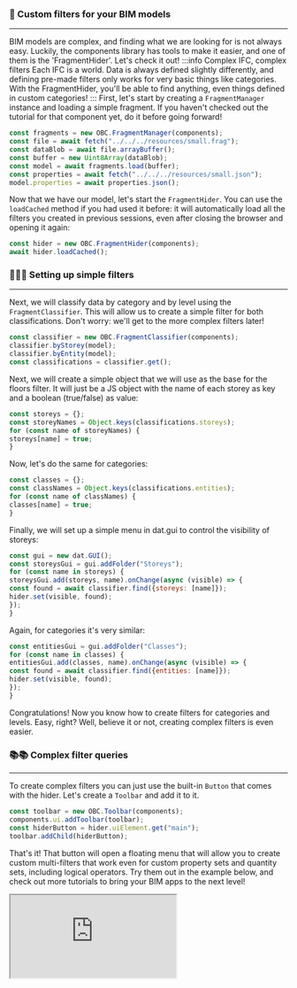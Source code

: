 ### 🔎 Custom filters for your BIM models
___
BIM models are complex, and finding what we are looking for is not
always easy. Luckily, the components library has tools to make
it easier, and one of them is the 'FragmentHider'. Let's
check it out!
:::info Complex IFC, complex filters
Each IFC is a world. Data is always defined slightly differently,
and defining pre-made filters only works for very basic things
like categories. With the FragmentHider, you'll be able to find
anything, even things defined in custom categories!
:::
First, let's start by creating a `FragmentManager` instance and
loading a simple fragment. If you haven't checked out the tutorial
for that component yet, do it before going forward!

```js
const fragments = new OBC.FragmentManager(components);
const file = await fetch("../../../resources/small.frag");
const dataBlob = await file.arrayBuffer();
const buffer = new Uint8Array(dataBlob);
const model = await fragments.load(buffer);
const properties = await fetch("../../../resources/small.json");
model.properties = await properties.json();
```
Now that we have our model, let's start the `FragmentHider`. You
can use the `loadCached` method if you had used it before: it will
automatically load all the filters you created in previous sessions,
even after closing the browser and opening it again:

```js
const hider = new OBC.FragmentHider(components);
await hider.loadCached();
```
### 📕📗📘 Setting up simple filters
___
Next, we will classify data by category and by level using the
`FragmentClassifier`. This will allow us to create a simple
filter for both classifications. Don't worry: we'll get to
the more complex filters later!

```js
const classifier = new OBC.FragmentClassifier(components);
classifier.byStorey(model);
classifier.byEntity(model);
const classifications = classifier.get();
```
Next, we will create a simple object that we will use as the
base for the floors filter. It will just be a JS object with
the name of each storey as key and a boolean (true/false) as
value:

```js
const storeys = {};
const storeyNames = Object.keys(classifications.storeys);
for (const name of storeyNames) {
storeys[name] = true;
}
```
Now, let's do the same for categories:

```js
const classes = {};
const classNames = Object.keys(classifications.entities);
for (const name of classNames) {
classes[name] = true;
}
```
Finally, we will set up a simple menu in dat.gui to control
the visibility of storeys:

```js
const gui = new dat.GUI();
const storeysGui = gui.addFolder("Storeys");
for (const name in storeys) {
storeysGui.add(storeys, name).onChange(async (visible) => {
const found = await classifier.find({storeys: [name]});
hider.set(visible, found);
});
}
```
Again, for categories it's very similar:

```js
const entitiesGui = gui.addFolder("Classes");
for (const name in classes) {
entitiesGui.add(classes, name).onChange(async (visible) => {
const found = await classifier.find({entities: [name]});
hider.set(visible, found);
});
}
```
Congratulations! Now you know how to create filters for categories
and levels. Easy, right? Well, believe it or not, creating
complex filters is even easier.
### 📚📚 Complex filter queries
___
To create complex filters you can just use the built-in `Button`
that comes with the hider. Let's create a `Toolbar` and add it
to it.

```js
const toolbar = new OBC.Toolbar(components);
components.ui.addToolbar(toolbar);
const hiderButton = hider.uiElement.get("main");
toolbar.addChild(hiderButton);
```
That's it! That button will open a floating menu that will allow
you to create custom multi-filters that work even for custom
property sets and quantity sets, including logical operators.
Try them out in the example below, and check out more tutorials
to bring your BIM apps to the next level!


  <iframe src="https://ifcjs.github.io/components/fragments/FragmentHider/index.html"></iframe>

  